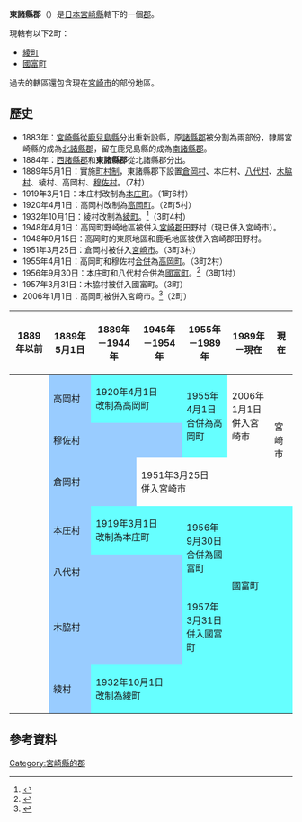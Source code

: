 {{日本郡
| 郡 = 東諸縣郡
| 日文原名 = 東諸県郡
| 平假名 = ひがしもろかたぐん
| 羅馬字拼音 = Higashimorokata-gun
| 地圖 = [[File:Higashimorokata_District_in_Miyazaki_Prefecture.png|250px]]
| 都道府縣 = 宮崎縣
| 編號 = 
| 町 = 2
| 村 = 
| 經度 = 
| 緯度 = 
| 註記 = 
|}}
'''東諸縣郡'''（{{jpn|j=東諸県郡|hg=ひがしもろかたぐん|rm=Higashimorokata gun|f=y}}）是[[日本|日本]][[宮崎縣|宮崎縣]]轄下的一個[[郡|郡]]。

現轄有以下2町：
* [[綾町|綾町]]
* [[國富町|國富町]]

過去的轄區還包含現在[[宮崎市|宮崎市]]的部份地區。

== 歷史 ==
* 1883年：[[宮崎縣|宮崎縣]]從[[鹿兒島縣|鹿兒島縣]]分出重新設縣，原[[諸縣郡|諸縣郡]]被分割為兩部份，隸屬宮崎縣的成為[[北諸縣郡|北諸縣郡]]，留在鹿兒島縣的成為[[南諸縣郡|南諸縣郡]]。
* 1884年：[[西諸縣郡|西諸縣郡]]和'''東諸縣郡'''從北諸縣郡分出。
* 1889年5月1日：實施[[町村制|町村制]]，東諸縣郡下設置[[倉岡村|倉岡村]]、本庄村、[[八代村|八代村]]、[[木脇村|木脇村]]、綾村、高岡村、[[穆佐村|穆佐村]]。（7村）
* 1919年3月1日：本庄村改制為[[本庄町|本庄町]]。（1町6村）
* 1920年4月1日：高岡村改制為[[高岡町|高岡町]]。（2町5村）
* 1932年10月1日：綾村改制為[[綾町|綾町]]。<ref>{{Cite web| publisher=綾町公所| title=歷史| url=http://www.town.aya.miyazaki.jp/ayatown/outline/history/index.html| accessdate=2008年10月19日| language=ja| archive-url=https://web.archive.org/web/20110710034350/http://www.town.aya.miyazaki.jp/ayatown/outline/history/index.html| archive-date=2011年7月10日| dead-url=yes}}</ref>（3町4村）
* 1948年4月1日：高岡町野崎地區被併入[[宮崎郡|宮崎郡]]田野村（現已併入宮崎市）。
* 1948年9月15日：高岡町的東原地區和鹿毛地區被併入宮崎郡田野村。
* 1951年3月25日：倉岡村被併入[[宮崎市|宮崎市]]。（3町3村）
* 1955年4月1日：高岡町和穆佐村[[市町村合併|合併]]為[[高岡町|高岡町]]。（3町2村）
* 1956年9月30日：本庄町和八代村合併為[[國富町|國富町]]。<ref>{{Cite web| publisher=國富町公所| title=町的歷史| url=http://www.town.kunitomi.miyazaki.jp/knthtml/Gaiyou/His_showa.htm| accessdate=2008年10月19日| language=ja| deadurl=yes| archiveurl=https://web.archive.org/web/20051110014246/http://www.town.kunitomi.miyazaki.jp/knthtml/Gaiyou/His_showa.htm| archivedate=2005年11月10日}}</ref>（3町1村）
* 1957年3月31日：木脇村被併入國富町。（3町）
* 2006年1月1日：高岡町被併入宮崎市。<ref>{{Cite web| publisher=宮崎市政府| title=宮崎市的沿革| url=http://www.city.miyazaki.miyazaki.jp/www/contents/1169458642995/index.html| accessdate=2008年9月27日| language=ja| archive-date=2008年9月17日| archive-url=https://web.archive.org/web/20080917031850/http://www.city.miyazaki.miyazaki.jp/www/contents/1169458642995/index.html| dead-url=no}}</ref>（2町）

{| class="wikitable" style="font-size:x-small"
! 1889年以前
! 1889年5月1日
! 1889年－1944年
! 1945年－1954年
! 1955年－1989年
! 1989年－現在
! 現在
|-
|
| style="background-color:#9cf;" | 高岡村
| style="background-color:#6ff;" colspan=2 | 1920年4月1日<br />改制為高岡町
| rowspan="2" style="background-color:#6ff;" | 1955年4月1日<br />合併為高岡町
| rowspan="2" | 2006年1月1日<br />併入宮崎市
| rowspan="3" | 宮崎市
|-
|
| style="background-color:#9cf;" colspan=3 | 穆佐村
|-
|
| style="background-color:#9cf;" colspan=2 | 倉岡村
| colspan=3 | 1951年3月25日<br />併入宮崎市
|-
|
| style="background-color:#9cf;" | 本庄村
| style="background-color:#6ff;" colspan=2 | 1919年3月1日<br />改制為本庄町
| rowspan="2" style="background-color:#6ff;" | 1956年9月30日<br />合併為國富町
| rowspan="3" colspan=2 style="background-color:#6ff;" | 國富町
|-
|
| style="background-color:#9cf;" colspan=3 | 八代村
|-
|
| style="background-color:#9cf;" colspan=3 | 木脇村
| style="background-color:#6ff;" | 1957年3月31日<br />併入國富町
|-
|
| style="background-color:#9cf;" | 綾村
| style="background-color:#6ff;" colspan=5 | 1932年10月1日<br />改制為綾町
|}

==參考資料==
<div class="references-small">
<references />
</div>

{{宮崎縣}}

[[Category:宮崎縣的郡|Category:宮崎縣的郡]]